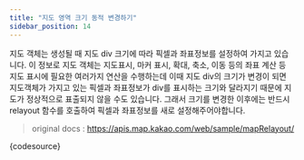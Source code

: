 ```yaml
---
title: "지도 영역 크기 동적 변경하기"
sidebar_position: 14
---
```


지도 객체는 생성될 때 지도 div 크기에 따라 픽셀과 좌표정보를 설정하여 가지고 있습니다.
이 정보로 지도 객체는 지도표시, 마커 표시, 확대, 축소, 이동 등의 좌표 계산 등 지도 표시에 필요한 여러가지 연산을 수행하는데
이때 지도 div의 크기가 변경이 되면 지도객체가 가지고 있는 픽셀과 좌표정보가 div를 표시하는 크기와 달라지기 때문에 지도가 정상적으로 표출되지 않을 수도 있습니다.
그래서 크기를 변경한 이후에는 반드시 relayout 함수를 호출하여 픽셀과 좌표정보를 새로 설정해주어야합니다.

> original docs : https://apis.map.kakao.com/web/sample/mapRelayout/


<LiveEditor>{codesource}</LiveEditor>
